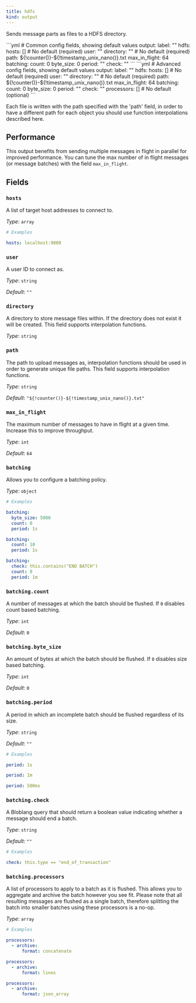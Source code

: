 ```yaml
---
title: hdfs
kind: output
---
```


Sends message parts as files to a HDFS directory.


<Tabs>
<TabItem label="Common">
```yml
# Common config fields, showing default values
output:
  label: ""
  hdfs:
    hosts: [] # No default (required)
    user: ""
    directory: "" # No default (required)
    path: ${!counter()}-${!timestamp_unix_nano()}.txt
    max_in_flight: 64
    batching:
      count: 0
      byte_size: 0
      period: ""
      check: ""
```
</TabItem>
<TabItem label="Advanced">
```yml
# Advanced config fields, showing default values
output:
  label: ""
  hdfs:
    hosts: [] # No default (required)
    user: ""
    directory: "" # No default (required)
    path: ${!counter()}-${!timestamp_unix_nano()}.txt
    max_in_flight: 64
    batching:
      count: 0
      byte_size: 0
      period: ""
      check: ""
      processors: [] # No default (optional)
```
</TabItem>
</Tabs>

Each file is written with the path specified with the 'path' field, in order to have a different path for each object you should use function interpolations described here.

## Performance

This output benefits from sending multiple messages in flight in parallel for improved performance. You can tune the max number of in flight messages (or message batches) with the field `max_in_flight`.

## Fields

### `hosts`

A list of target host addresses to connect to.


*Type*: `array`


```yml
# Examples

hosts: localhost:9000
```

### `user`

A user ID to connect as.


*Type*: `string`

*Default*: `""`

### `directory`

A directory to store message files within. If the directory does not exist it will be created.
This field supports interpolation functions.


*Type*: `string`


### `path`

The path to upload messages as, interpolation functions should be used in order to generate unique file paths.
This field supports interpolation functions.


*Type*: `string`

*Default*: `"${!counter()}-${!timestamp_unix_nano()}.txt"`

### `max_in_flight`

The maximum number of messages to have in flight at a given time. Increase this to improve throughput.


*Type*: `int`

*Default*: `64`

### `batching`

Allows you to configure a batching policy.


*Type*: `object`


```yml
# Examples

batching:
  byte_size: 5000
  count: 0
  period: 1s

batching:
  count: 10
  period: 1s

batching:
  check: this.contains("END BATCH")
  count: 0
  period: 1m
```

### `batching.count`

A number of messages at which the batch should be flushed. If `0` disables count based batching.


*Type*: `int`

*Default*: `0`

### `batching.byte_size`

An amount of bytes at which the batch should be flushed. If `0` disables size based batching.


*Type*: `int`

*Default*: `0`

### `batching.period`

A period in which an incomplete batch should be flushed regardless of its size.


*Type*: `string`

*Default*: `""`

```yml
# Examples

period: 1s

period: 1m

period: 500ms
```

### `batching.check`

A Bloblang query that should return a boolean value indicating whether a message should end a batch.


*Type*: `string`

*Default*: `""`

```yml
# Examples

check: this.type == "end_of_transaction"
```

### `batching.processors`

A list of processors to apply to a batch as it is flushed. This allows you to aggregate and archive the batch however you see fit. Please note that all resulting messages are flushed as a single batch, therefore splitting the batch into smaller batches using these processors is a no-op.


*Type*: `array`


```yml
# Examples

processors:
  - archive:
      format: concatenate

processors:
  - archive:
      format: lines

processors:
  - archive:
      format: json_array
```


